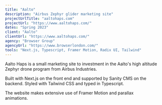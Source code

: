 ```yaml
---
title: "Aalto"
description: "Airbus Zephyr glider marketing site"
projectUrlTitle: "aaltohaps.com"
projectUrl: "https://www.aaltohaps.com/"
dates: "Spring 2023"
client: "Aalto"
clientUrl: "https://www.aaltohaps.com/"
agency: "Browser Group"
agencyUrl: "https://www.browserlondon.com/"
tools: "Next.js, Typescript, Framer Motion, Radix UI, Tailwind"
---
```


Aalto Haps is a small marketing site to investment in the Aalto's high altitude Zephyr drone program from Airbus Industries.

Built with Next.js on the front end and supported by Sanity CMS on the backend. Styled with Tailwind CSS and typed in Typescript.

The website makes extensive use of Framer Motion and parallax animations.
